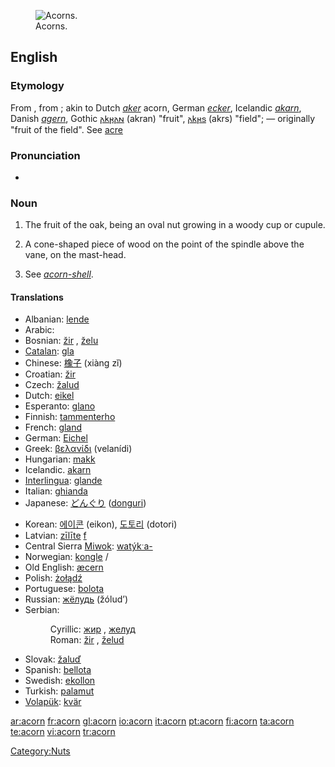 [[Image:Quercus_falcata_acorns.jpg|thumb|right|Acorns.]]
==English==
{{wikipedia}}

===Etymology===
From {{etyl|ang|en}} {{term|æcern||lang=ang}}, from {{term|æcer||lang=ang|field, acre}}; akin to Dutch ''[[aker]]'' acorn, German ''[[ecker]]'', Icelandic ''[[akarn]]'', Danish ''[[agern]]'', Gothic [[𐌰𐌺𐍂𐌰𐌽]] (akran) "fruit", [[𐌰𐌺𐍂𐍃]] (akrs) "field"; — originally "fruit of the field". See [[acre]]

{{etystub|why isn't this from [[ac]], oak?. I've read Online Ety Dictionary entry, but not OED on this.}}

===Pronunciation===
* {{audio|en-us-acorn.ogg|Audio (US)}}

===Noun===
{{en-noun}}

# The fruit of the oak, being an oval nut growing in a woody cup or cupule.
# {{nautical}} A cone-shaped piece of wood on the point of the spindle above the vane, on the mast-head.
# {{context|zoology}} See ''[[acorn-shell]]''.

====Translations====
{{top}}
* Albanian: [[lende]] {{f}}
* Arabic: {{Arab|[[بلوط]]}} {{unicode|(ballú:ʈ)}} {{m}}
* Bosnian: [[žir]] {{m}}, [[želu]] {{m}}
* [[Catalan]]: [[gla]] {{f}}
* Chinese: [[橡子]] (xiàng zǐ)
* Croatian: [[žir]] {{m}}
* Czech: [[žalud]] {{m}}
* Dutch: [[eikel]] {{m}}
* Esperanto: [[glano]]
* Finnish: [[tammenterho]]
* French: [[gland]] {{m}}
* German: [[Eichel]] {{f}}
* Greek: [[βελανίδι]] (velanídi)
* Hungarian: [[makk]]
* Icelandic. [[akarn]] {{n}}
* [[Interlingua]]: [[glande]]
* Italian: [[ghianda]] {{f}}
* Japanese: [[どんぐり]] ([[donguri]])
{{mid}}
* Korean: [[에이콘]] (eikon), [[도토리]] (dotori)
* Latvian: [[zīlīte]] [[f]]
* Central Sierra [[Miwok]]: [[watýkˑa-]]
* Norwegian: [[kongle]] {{m}}/{{f}}
* Old English: [[æcern]]
* Polish: [[żołądź]] {{m}}
* Portuguese: [[bolota]] {{f}}
* Russian: [[жёлудь]] (žólud’) {{m}}
* Serbian:
*: Cyrillic: [[жир]] {{m}}, [[желуд]] {{m}}
*: Roman: [[žir#Serbian|žir]] {{m}}, [[želud]] {{m}}
* Slovak: [[žaluď]] {{m}}
* Spanish: [[bellota]] {{f}}
* Swedish: [[ekollon]]
* Turkish: [[palamut]]
* [[Volapük]]: [[kvär]]
{{bottom}}

[[Category:Nuts]]

[[ar:acorn]]
[[fr:acorn]]
[[gl:acorn]]
[[io:acorn]]
[[it:acorn]]
[[pt:acorn]]
[[fi:acorn]]
[[ta:acorn]]
[[te:acorn]]
[[vi:acorn]]
[[tr:acorn]]
